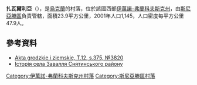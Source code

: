 {{coord|48|23|32|N|25|35|36|E|scale:30000|display=title}}

'''扎瓦爾利亞'''（{{lang-uk|Завалля}}），是[[烏克蘭|烏克蘭]]的村落，位於該國西部[[伊萬諾-弗蘭科夫斯克州|伊萬諾-弗蘭科夫斯克州]]，由[[斯尼亞滕區|斯尼亞滕區]]負責管轄，面積23.9平方公里，2001年人口1,145，人口密度每平方公里47.9人。

==參考資料==
*[http://polona.pl/item/665606/197/ Akta grodzkie i ziemskie, T.12, s.375, №3820]
*[https://web.archive.org/web/20160304222534/http://www.ukrainica.org.ua/en/home/241-projects/ivanofrankivsk/2672-2672 Історія села Завалля Снятинського району]

{{DEFAULTSORT:Завалля}}
[[Category:伊萬諾-弗蘭科夫斯克州村落|Category:伊萬諾-弗蘭科夫斯克州村落]]
[[Category:斯尼亞滕區村落|Category:斯尼亞滕區村落]]


{{IvanoFrankivsk-geo-stub}}
